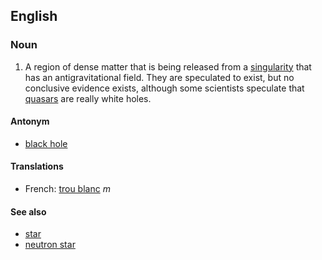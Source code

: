 ==English==

===Noun===

#A region of dense matter that is being released from a [[singularity]] that has an antigravitational field.  They are speculated to exist, but no conclusive evidence exists, although some scientists speculate that [[quasar]]s are really white holes.

====Antonym====
*[[black hole]]

====Translations====
*French: [[trou blanc]] ''m''


====See also====
*[[star]]
*[[neutron star]]